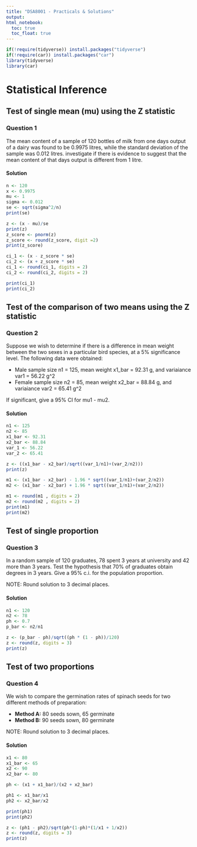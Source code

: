 ```yaml
---
title: "DSA8001 - Practicals & Solutions"
output: 
html_notebook:
  toc: true
  toc_float: true
---
```


```r
if(!require(tidyverse)) install.packages("tidyverse")
if(!require(car)) install.packages("car")
library(tidyverse)
library(car)
```


# Statistical Inference

## Test of single mean (mu) using the Z statistic

### Question 1

The mean content of a sample of 120 bottles of milk from one days output of a dairy was found to be 0.9975 litres, while the standard deviation of the sample was 0.012 litres. investigate if there is evidence to suggest that the mean content of that days output is different from 1 litre.

#### Solution
```r
n <- 120
x <- 0.9975 
mu <- 1
sigma <- 0.012
se <- sqrt(sigma^2/n)
print(se)

z <- (x - mu)/se
print(z)
z_score <- pnorm(z)
z_score <- round(z_score, digit =2)
print(z_score)

ci_1 <- (x - z_score * se)
ci_2 <- (x + z_score * se)
ci_1 <- round(ci_1, digits = 2)
ci_2 <- round(ci_2, digits = 2)

print(ci_1)
print(ci_2)

```



## Test of the comparison of two means using the Z statistic

### Question 2

Suppose we wish to determine if there is a difference in mean weight between the two sexes in a particular bird species, at a 5% significance level. The following data were obtained: 

* Male sample size n1 = 125, mean weight x1_bar = 92.31 g, and variaiance var1 = 56.22 g^2
* Female sample size n2 = 85, mean weight x2_bar = 88.84 g, and variaiance var2 = 65.41 g^2

If significant, give a 95% CI for mu1 - mu2.

#### Solution
```r
n1 <- 125
n2 <- 85
x1_bar <- 92.31
x2_bar <- 88.84
var_1 <- 56.22
var_2 <- 65.41

z <- ((x1_bar - x2_bar)/sqrt((var_1/n1)+(var_2/n2)))
print(z)

m1 <- (x1_bar - x2_bar) - 1.96 * sqrt((var_1/n1)+(var_2/n2))
m2 <- (x1_bar - x2_bar) + 1.96 * sqrt((var_1/n1)+(var_2/n2))

m1 <- round(m1 , digits = 2)
m2 <- round(m2 , digits = 2)
print(m1)
print(m2)


```




## Test of single proportion

### Question 3

In a random sample of 120 graduates, 78 spent 3 years at university and 42 more than 3 years. Test the hypothesis that 70% of graduates obtain degrees in 3 years. Give a 95% c.i. for the population proportion.

NOTE: Round solution to 3 decimal places.

#### Solution

```r
n1 <- 120 
n2 <- 78
ph <- 0.7
p_bar <- n2/n1

z <- (p_bar - ph)/sqrt((ph * (1 - ph))/120)
z <- round(z, digits = 3)
print(z)
```




## Test of two proportions

### Question 4

We wish to compare the germination rates of spinach seeds for two different methods of preparation:

* __Method A:__ 80 seeds sown, 65 germinate
* __Method B:__ 90 seeds sown, 80 germinate


NOTE: Round solution to 3 decimal places.

#### Solution

```r
x1 <- 80 
x1_bar <- 65
x2 <- 90
x2_bar <- 80

ph <- (x1 + x1_bar)/(x2 + x2_bar)

ph1 <- x1_bar/x1
ph2 <- x2_bar/x2

print(ph1)
print(ph2)

z <- (ph1 - ph2)/sqrt(ph*(1-ph)*(1/x1 + 1/x2))
z <- round(z, digits = 3)
print(z)
```




